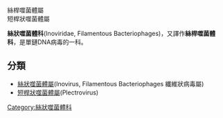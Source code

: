 {{Taxobox_begin | color = violet | name = ''絲桿噬菌體科''}}
{{Taxobox_begin_placement_virus}}
{{Taxobox_group_ii_entry}}
{{Taxobox_familia_entry | taxon = '''''絲桿噬菌體科'''''}}
{{Taxobox_end_placement}}
{{Taxobox_section_subdivision | color = violet | plural_taxon = 種}}
絲桿噬菌體屬<br>
短桿狀噬菌體屬<br>
{{Taxobox_end}}

'''絲狀噬菌體科'''(Inoviridae, Filamentous Bacteriophages)，又譯作'''絲桿噬菌體科'''，是單鏈DNA病毒的一科。

==分類==
*[[絲狀噬菌體屬|絲狀噬菌體屬]](Inovirus, Filamentous Bacteriophages 纖維狀病毒屬)
*[[短桿狀噬菌體屬|短桿狀噬菌體屬]](Plectrovirus)

{{virus-stub}}

[[Category:絲狀噬菌體科|Category:絲狀噬菌體科]]